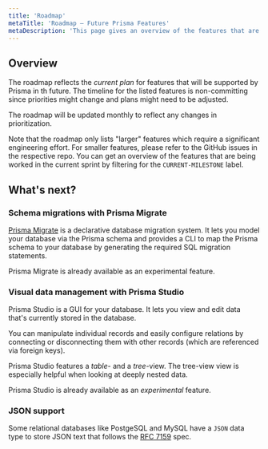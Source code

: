 ```yaml
---
title: 'Roadmap'
metaTitle: 'Roadmap – Future Prisma Features'
metaDescription: 'This page gives an overview of the features that are on the Prisma roadmap.'
---
```


## Overview

The roadmap reflects the _current plan_ for features that will be supported by Prisma in th future. The timeline for the listed features is non-committing since priorities might change and plans might need to be adjusted.

The roadmap will be updated monthly to reflect any changes in prioritization.

Note that the roadmap only lists "larger" features which require a significant engineering effort. For smaller features, please refer to the GitHub issues in the respective repo. You can get an overview of the features that are being worked in the current sprint by filtering for the `CURRENT-MILESTONE` label.

## What's next?

### Schema migrations with Prisma Migrate

[Prisma Migrate](../reference/tools-and-interfaces/prisma-migrate) is a declarative database migration system. It lets you model your database via the Prisma schema and provides a CLI to map the Prisma schema to your database by generating the required SQL migration statements.

Prisma Migrate is already available as an experimental feature.

### Visual data management with Prisma Studio

Prisma Studio is a GUI for your database. It lets you view and edit data that's currently stored in the database.

You can manipulate individual records and easily configure relations by connecting or disconnecting them with other records (which are referenced via foreign keys).

Prisma Studio features a _table_- and a _tree_-view. The tree-view view is especially helpful when looking at deeply nested data.

Prisma Studio is already available as an _experimental_ feature.

### JSON support

Some relational databases like PostgeSQL and MySQL have a `JSON` data type to store JSON text that follows the [RFC 7159](https://tools.ietf.org/html/rfc7159) spec.
